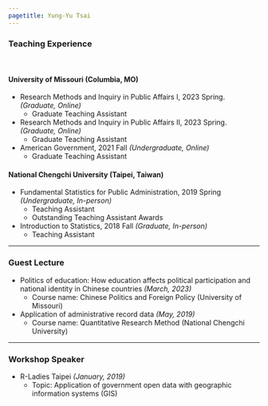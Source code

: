 ```yaml
---
pagetitle: Yung-Yu Tsai
---
```


<link rel="stylesheet" href="styles.css" type="text/css">


### Teaching Experience
<br>

#### University of Missouri (Columbia, MO)
* Research Methods and Inquiry in Public Affairs I, 2023 Spring. _(Graduate, Online)_
  - Graduate Teaching Assistant

* Research Methods and Inquiry in Public Affairs II, 2023 Spring. _(Graduate, Online)_
  - Graduate Teaching Assistant

* American Government, 2021 Fall _(Undergraduate, Online)_
  - Graduate Teaching Assistant

#### National Chengchi University (Taipei, Taiwan)

* Fundamental Statistics for Public Administration, 2019 Spring _(Undergraduate, In-person)_
  - Teaching Assistant
  - Outstanding Teaching Assistant Awards
  
* Introduction to Statistics, 2018 Fall _(Graduate, In-person)_
  - Teaching Assistant

------

### Guest Lecture

* Politics of education: How education affects political participation and national identity in Chinese countries _(March, 2023)_
  - Course name: Chinese Politics and Foreign Policy (University of Missouri)

* Application of administrative record data _(May, 2019)_
  - Course name: Quantitative Research Method (National Chengchi University)
  
  
------

### Workshop Speaker

* R-Ladies Taipei _(January, 2019)_
  - Topic: Application of government open data with geographic information systems (GIS)
